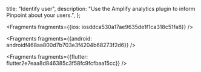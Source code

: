   title: "Identify user",
  description: "Use the Amplify analytics plugin to inform Pinpoint about your users.",
};






<Fragments fragments={{ios: iosddca530a17ae9635de1f1ca318c51fa8}} />



<Fragments fragments={{android: androidf468aa800d7b703e3f4204b68273f2d6}} />



<Fragments fragments={{flutter: flutter2e7eaa8d846385c3f58fc9fcfbaa15cc}} />